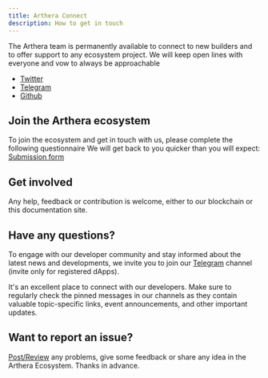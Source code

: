 ```yaml
---
title: Arthera Connect
description: How to get in touch
---
```


The Arthera team is permanently available to connect to new builders and to offer support to any ecosystem project. We will keep open lines with everyone and vow to always be approachable

- [Twitter](https://twitter.com/artherachain)
- [Telegram](https://t.me/artherachain)
- [Github](https://github.com/artheranet)

## Join the Arthera ecosystem

To join the ecosystem and get in touch with us, please complete the following questionnaire We will get back to you quicker than you will expect: [Submission form](https://forms.gle/dKQsUK3L7JW8dN4Y6)

## Get involved

Any help, feedback or contribution is welcome, either to our blockchain or this documentation site.

## Have any questions?

To engage with our developer community and stay informed about the latest news and developments, we invite you to join our [Telegram](https://t.me/artherachain) channel (invite only for registered dApps).

It's an excellent place to connect with our developers. Make sure to regularly check the pinned messages in our channels as they contain valuable topic-specific links, event announcements, and other important updates.

## Want to report an issue?

[Post/Review](https://github.com/artheranet/feedack/issues) any problems, give some feedback or share any idea in the Arthera Ecosystem. Thanks in advance.
